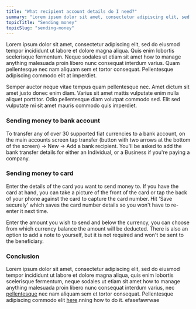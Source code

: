 ```yaml
---
title: "What recipient account details do I need?"
summary: "Lorem ipsum dolor sit amet, consectetur adipiscing elit, sed do eiusmod tempor incididunt ut labore et dolore magna aliqua."
topicTitle: "Sending money"
topicSlug: "sending-money"
---
```


Lorem ipsum dolor sit amet, consectetur adipiscing elit, sed do eiusmod tempor incididunt ut labore et dolore magna aliqua. Quis enim lobortis scelerisque fermentum. Neque sodales ut etiam sit amet how to manage anything malesuada proin libero nunc consequat interdum varius. Quam pellentesque nec nam aliquam sem et tortor consequat. Pellentesque adipiscing commodo elit at imperdiet.

Semper auctor neque vitae tempus quam pellentesque nec. Amet dictum sit amet justo donec enim diam. Varius sit amet mattis vulputate enim nulla aliquet porttitor. Odio pellentesque diam volutpat commodo sed. Elit sed vulputate mi sit amet mauris commodo quis imperdiet.

### Sending money to bank account

To transfer any of over 30 supported fiat currencies to a bank account, on the main accounts screen tap transfer (button with two arrows at the bottom of the screen) → New → Add a bank recipient. You'll be asked to add the bank transfer details for either an Individual, or a Business if you're paying a company.

### Sending money to card

Enter the details of the card you want to send money to. If you have the card at hand, you can take a picture of the front of the card or tap the back of your phone against the card to capture the card number. Hit 'Save securely' which saves the card number details so you won't have to re-enter it next time.

Enter the amount you wish to send and below the currency, you can choose from which currency balance the amount will be deducted. There is also an option to add a note to yourself, but it is not required and won't be sent to the beneficiary.

### Conclusion

Lorem ipsum dolor sit amet, consectetur adipiscing elit, sed do eiusmod tempor incididunt ut labore et dolore magna aliqua, quis enim lobortis scelerisque fermentum, neque sodales ut etiam sit amet how to manage anything malesuada proin libero nunc consequat interdum varius, nec [pellentesque](#0) nec nam aliquam sem et tortor consequat. Pellentesque adipiscing commodo elit [here](#0).nning how to do it. efasefawrwae